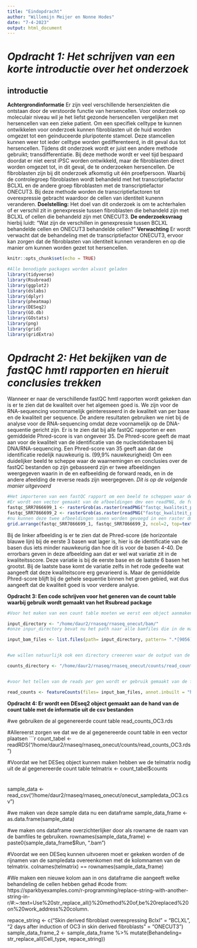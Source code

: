 ```yaml
---
title: "Eindopdracht"
author: "Willemijn Meijer en Nonne Hodes"
date: "7-4-2023"
output: html_document
---
```


# _Opdracht 1: Het schrijven van een korte introductie over het onderzoek_


## __introductie__
__Achtergrondinformatie__ Er zijn veel verschillende hersenziekten die ontstaan door de verstoorde functie van hersencellen. Voor onderzoek op moleculair niveau wil je het liefst gezonde hersencellen vergelijken met hersencellen van een zieke patient. Om een specifiek celltype te kunnen ontwikkelen voor onderzoek kunnen fibroblasten uit de huid worden omgezet tot een geinduceerde pluripotente stamcel. Deze stamcellen kunnen weer tot ieder celltype worden gedifferenteerd, in dit geval dus tot hersencellen. Tijdens dit onderzoek wordt er juist een andere methode gebruikt; transdifferentiatie. Bij deze methode wordt er veel tijd bespaard doordat er niet eerst iPSC worden ontwikkeld, maar de fibroblasten direct worden omgezet tot, in dit geval, de te onderzoeken hersencellen. De fibroblasten zijn bij dit onderzoek afkomstig uit één proefpersoon. Waarbij de controlegroep fibroblasten wordt behandeld met het transcriptiefactor BCLXL en de andere groep fibroblasten met de transcriptiefactor ONECUT3. Bij deze methode worden de transcriptiefactoren tot overexpressie gebracht waardoor de cellen van identiteit kunenn veranderen. __Doelstelling:__ Het doel van dit onderzoek is om te achterhalen of er verschil zit in genexpressie tussen fibroblasten die behandeld zijn met BCLXL of cellen die behandeld zijn met ONECUT3. __De onderzoeksvraag__ hierbij luidt: "Wat zijn de verschillen in genexpressie tussen BCLXL behandelde cellen en ONECUT3 behandelde cellen?" __Verwachting__ Er wordt verwacht dat de behandeling met de transcriptiefactor ONECUT3, ervoor kan zorgen dat de fibroblasten van identiteit kunnen veranderen en op die manier om kunnen worden gezet tot hersencellen.



```r
knitr::opts_chunk$set(echo = TRUE)
```

```r
#Alle benodigde packages worden alvast geladen
library(tidyverse)
library(Rsubread)
library(ggplot2)
library(dslabs)
library(dplyr)
library(pheatmap)
library(DESeq2)
library(GO.db)
library(GOstats)
library(png)
library(grid)
library(gridExtra)

```
# _Opdracht 2: Het bekijken van de fastQC hmtl rapporten en hieruit conclusies trekken_

Wanneer er naar de verschillende fastQC hmtl rapporten wordt gekeken dan is er te zien dat de kwaliteit over het algemeen goed is. We zijn voor de RNA-sequencing voornmamelijk geinteresseerd in de kwaliteit van per base en de kwaliteit per sequence. De andere resultaten gebruiken we niet bij de analyse voor de RNA-sequencing omdat deze voornamelijk op de DNA-sequentie gericht zijn. 
Er is te zien dat bij alle fastQC rapporten er een gemiddelde Phred-score is van ongeveer 35. De Phred-score geeft de maat aan voor de kwaliteit van de identificatie van de nucleotidenbasen bij DNA/RNA-sequencing. Een Phred-score van 35 geeft aan dat de identificatie redelijk nauwkeurig is. (99,9% nauwkeurigheid)
Om een duidelijker beeld te scheppe waar de waarnemingen en conclusies over de fastQC bestanden op zijn gebasseerd zijn er twee afbeeldingen weergegeven waarin in de en eafbeelding de forward reads, en in de andere afeelding de reverse reads zijn weergegeven. 
_Dit is op de volgende manier uitgevoerd_
```r
#Het importeren van een fastQC rapport om een beeld te scheppen waar de conclusies op zijn gebasseerd.
#Er wordt een vector gemaakt van de afbeeldingen dmv een readPNG, de functie rasterGrob zorgt ervoor dat de afbeelding zo in een raster wordt geplaatst hoe jij het aangeeft (de gewenste locatie, grootte en orientatie van de afbeelding kan worden opgegeven)
fastqc_SRR7866699_1 <- rasterGrob(as.raster(readPNG("fastqc_kwaliteit_per_base_SRR7866699_1.png")))
fastqc_SRR7866699_2 <- rasterGrob(as.raster(readPNG("fastqc_kwaliteit_per_base_SRR7866699_2.png")))
#nu kunnen deze twee afbeeldingen samen worden gevoegd in een raster dmv de functie grid.arrange
grid.arrange(fastqc_SRR7866699_1, fastqc_SRR7866699_2, ncol=2, top=textGrob("De kwaliteit per base analyse voor de forward(links) en reverse(rechts) read")

```
Bij de linker afbeelding is er te zien dat de Phred-score (de horizontale blauwe lijn) bij de eerste 3 basen wat lager is, hier is de identificatie van de basen dus iets minder nauwkeurig dan hoe dit is voor de basen 4-40. De errorbars geven in deze afbeelding aan dat er wel wat variatie zit in de kwaliteitsscore. Deze variatie is bij de eerste base en de laatste 6 basen het grootst. Bij de laatste base komt de variatie zelfs in het rode gedeelte wat aangeeft dat deze kwaliteitscore erg gevarieerd is. Maar de gemiddelde Phred-score blijft bij de gehele sequentie binnen het groen gebied, wat dus aangeeft dat de kwaliteit goed is voor verdere analyse. 


__Opdracht 3: Een code schrijven voor het generen van de count table waarbij gebruik wordt gemaakt van het Rsubread package__

```r

#Voor het maken van een count table moeten we eerst een object aanmaken wat als input directory wordt gezien --> de input files zijn de bam files en daarna wordt dus verwezen met het path

input_directory <- "/home/daur2/rnaseq/rnaseq_onecut/bam/"
#onze inpur_directory bevat nu het path naar alle bamfiles die in de map bam staan. We moeten hierin nog een selectie maken van de bamfiles die voor de analyse,   gebruikt moeten worden --> SRR7866699, SRR7866700, SRR7866705, SRR7866706 

input_bam_files <- list.files(path= input_directory, pattern= ".*[9056]\.bam$", full.names= TRUE)


#we willen natuurlijk ook een directory creeeren waar de output van de count table in komt, in de map van de counts staan meerdere reads bestanden, maar we willen het bestand waar alle 

counts_directory <- "/home/daur2/rnaseq/rnaseq_onecut/counts/read_counts.rds"


#voor het tellen van de reads per gen wordt er gebruik gemaakt van de functie featureCounts. Hierbij wordt er achterhaald hoevaak de reads overeenkomen met het menselijke regerentiegenoom. DE genomische locaties staan in de ingebouwde annotatiebestanden. 

read_counts <- featureCounts(files= input_bam_files, annot.inbuilt = "hg38", useMetaFeatures= TRUE, strandSpecific = 1, isPairedEnd= TRUE, countReadPairs= TRUE, nthreads= 10)
```
__Opdracht 4: Er wordt een DEseq2 object gemaakt aan de hand van de count table met de informatie uit de csv bestanden__

#we gebruiken de al gegenereerde count table read_counts_OC3.rds

#Allereerst zorgen we dat we de al gegenereerde count table in een vector plaatsen
```r
count_tabel <- readRDS("/home/daur2/rnaseq/rnaseq_onecut/counts/read_counts_OC3.rds") 

#Voordat we het DESeq object kunnen maken hebben we de telmatrix nodig uit de al gegenereerde count table
telmatrix <- count_tabel$counts

#
sample_data <- read_csv("/home/daur2/rnaseq/rnaseq_onecut/onecut_sampledata_OC3.csv")

#we maken van deze sample data nu een dataframe
sample_data_frame <- as.data.frame(sample_data)

#we maken ons dataframe overzichterlijker door als rowname de naam van de bamfiles te gebruiken.
rownames(sample_data_frame) <- paste0(sample_data_frame$Run, ".bam")

#Voordat we een DESeq kunnen uitvoeren moet er gekeken worden of de rijnamen van de sampledata overeenkomen met de kolomnamen van de telmatrix. 
colnames(telmatrix) == rownames(sample_data_frame)

#We maken een nieuwe kolom aan in ons dataframe die aangeeft welke behandeling de cellen hebben gehad
#code from: https://sparkbyexamples.com/r-programming/replace-string-with-another-string-in-r/#:~:text=Use%20str_replace_all()%20method%20of,be%20replaced%20on%20work_address%20column.

repace_string <- c("Skin derived fibroblast overexpressing Bclxl" = "BCLXL", "2 days after induction of OC3 in skin derived fibroblasts" = "ONECUT3")
sample_data_frame_2 <- sample_data_frame %>% mutate(Behandeling= str_replace_all(Cell_type, repace_string))
